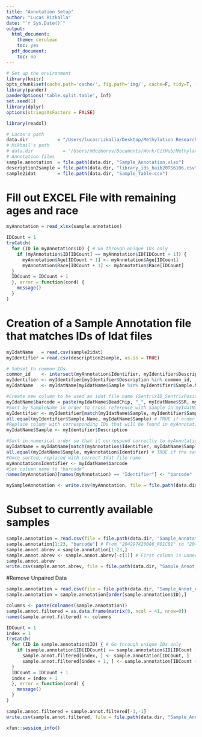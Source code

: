 ```yaml
---
title: "Annotation Setup"
author: "Lucas Rizkalla"
date: "`r Sys.Date()`"
output:
  html_document:
    theme: cerulean
    toc: yes
  pdf_document:
    toc: no
---
```


```r
# Set up the environment
library(knitr)
opts_chunk$set(cache.path='cache/', fig.path='img/', cache=F, tidy=T, fig.keep='high', echo=F, dpi=100, warnings=F, message=F, comment=NA, warning=F, results='as.is', fig.width = 10, fig.height = 6) #out.width=700, 
library(pander)
panderOptions('table.split.table', Inf)
set.seed(1)
library(dplyr)
options(stringsAsFactors = FALSE)
```

```r
library(readxl)
```

```r
# Lucas's path
data.dir           = "/Users/lucasrizkalla/Desktop/Methylation Research-VCU/Methylation850K/data"
# Mikhail's path
# data.dir           = "/Users/mdozmorov/Documents/Work/GitHub/Methylation850K/code"
# Annotation files
sample.annotation  = file.path(data.dir, "Sample_Annotation.xlsx")
description2sample = file.path(data.dir, "library_ids_haib20TS6106.csv")
sample2idat        = file.path(data.dir, "Sample_Table.csv")
```

# Fill out EXCEL File with remaining ages and race 
```r
myAnnotation = read_xlsx(sample.annotation)

IDCount = 1
tryCatch(
  for (ID in myAnnotation$ID) { # Go through unique IDs only
    if (myAnnotation$ID[IDCount] == myAnnotation$ID[IDCount + 1]) {
      myAnnotation$Age[IDCount + 1] <- myAnnotation$Age[IDCount]
      myAnnotation$Race[IDCount + 1] <- myAnnotation$Race[IDCount]
  }
  IDCount = IDCount + 1
  }, error = function(cond) {
    message()
  }
)
```

# Creation of a Sample Annotation file that matches IDs of Idat files

```r
myIdatName   = read.csv(sample2idat)
myIdentifier = read.csv(description2sample, as.is = TRUE)

# Subset to common IDs
common_id    <- intersect(myAnnotation$Identifier, myIdentifier$Description)
myIdentifier <- myIdentifier[myIdentifier$Description %in% common_id, ]
myIdatName   <- myIdatName[myIdatName$Sample %in% myIdentifier$Sample.Name, ]

#Create new column to be used as idat file name (SentrixID_SentrixPosition)
myIdatName$barcode = paste(myIdatName$BeadChip, "_", myIdatName$SSR, myIdatName$SSC, sep = "")
#Sort by SampleName in order to cross reference with Sample in myIdatName (should be identical in order)
myIdentifier <- myIdentifier[match(myIdatName$Sample, myIdentifier$Sample.Name), ]
all.equal(myIdentifier$Sample.Name, myIdatName$Sample) # TRUE if order matches
#Replace column with corresponding IDs that will be found in myAnnotation 
myIdatName$Sample <- myIdentifier$Description

#Sort in numerical order so that it correspond correctly to myAnnotation
myIdatName = myIdatName[match(myAnnotation$Identifier, myIdatName$Sample), ] # Works always
all.equal(myIdatName$Sample, myAnnotation$Identifier) # TRUE if the same order
#Once sorted, replaced with correct Idat file name
myAnnotation$Identifier <- myIdatName$barcode
#Set column name to "barcode"
names(myAnnotation)[names(myAnnotation) == "Identifier"] <- "barcode"

mySampleAnnotation <- write.csv(myAnnotation, file = file.path(data.dir, "Sample_Annotation.csv"))
```

# Subset to currently available samples

```r
sample.annotation = read.csv(file = file.path(data.dir, "Sample_Annotation.csv"))
sample.annotation[1:23, "barcode"] # From "204297420086_R01C01" to "204297420148_R07C01"
sample.annot.abrev = sample.annotation[1:23,]
sample.annot.abrev <- sample.annot.abrev[-c(1)] # First column is unnecessary
sample.annot.abrev
write.csv(sample.annot.abrev, file = file.path(data.dir, "Sample_Annot_Abrev.csv"))
```

#Remove Unpaired Data

```r
sample.annotation = read.csv(file = file.path(data.dir, "Sample_Annot_Abrev.csv"))
sample.annotation = sample.annotation[order(sample.annotation$ID),] 

columns <- paste(colnames(sample.annotation))
sample.annot.filtered = as.data.frame(matrix(0, ncol = 41, nrow=0))
names(sample.annot.filtered) <- columns

IDCount = 1
index = 1
tryCatch(
  for (ID in sample.annotation$ID) { # Go through unique IDs only
    if (sample.annotation$ID[IDCount] == sample.annotation$ID[IDCount + 1]) {
      sample.annot.filtered[index, ] <- sample.annotation[IDCount, ]
      sample.annot.filtered[index + 1, ] <- sample.annotation[IDCount + 1, ]
  }
  IDCount = IDCount + 1
  index = index + 1
  }, error = function(cond) {
    message()
  }
)

sample.annot.filtered = sample.annot.filtered[-1,-1]
write.csv(sample.annot.filtered, file = file.path(data.dir, "Sample_Annot_Filt.csv"))
```


```r
xfun::session_info()
```
